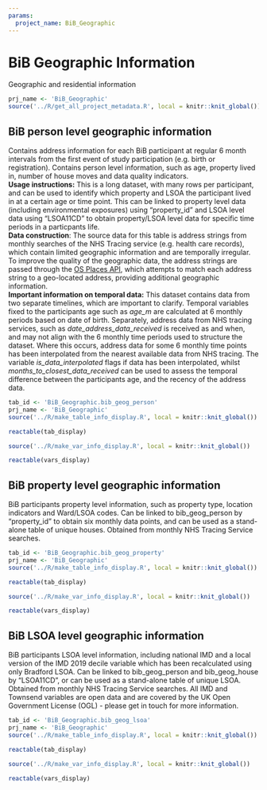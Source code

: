 ```yaml
---
params:
  project_name: BiB_Geographic
---
```




# BiB Geographic Information {#BiB_Geographic}


Geographic and residential information



```r
prj_name <- 'BiB_Geographic'
source('../R/get_all_project_metadata.R', local = knitr::knit_global())
```
## BiB person level geographic information {#BiB_Geographic.bib_geog_person}


Contains address information for each BiB participant at regular 6 month intervals from the first event of study participation (e.g. birth or registration). Contains person level information, such as age,  property lived in, number of house moves and data quality indicators.   <br>  **Usage instructions:** This is a long dataset, with many rows per participant, and can be used to identify which property and LSOA the participant lived in at a certain age or time point. This can be linked to property level data (including environmental exposures) using "property_id" and LSOA level data using "LSOA11CD" to obtain property/LSOA level data for specific time periods in a particpants life.   <br> **Data construction**: The source data for this table is address strings from monthly searches of the NHS Tracing service (e.g. health care records), which contain limited geographic information and are temporally irregular. To improve the quality of the geographic data, the address strings are passed through the [OS Places API](https://osdatahub.os.uk/docs/places/overview), which attempts to match each address string to a geo-located address, providing additional geographic information.   <br> **Important information on temporal data:** This dataset contains data from two separate timelines, which are important to clarify. Temporal variables fixed to the participants age such as *age_m* are calculated at 6 monthly periods based on date of birth. Separately, address data from NHS tracing services, such as *date_address_data_received* is received as and when, and may not align with the 6 monthly time periods used to structure the dataset. Where this occurs, address data for some 6 monthly time points has been interpolated from the nearest available data from NHS tracing.  The variable *is_data_interpolated* flags if data has been interpolated, whilst *months_to_closest_data_received* can be used to assess the temporal difference between the participants age, and the recency of the address data.



```r
tab_id <- 'BiB_Geographic.bib_geog_person'
prj_name <- 'BiB_Geographic'
source('../R/make_table_info_display.R', local = knitr::knit_global())
```



```r
reactable(tab_display)
```



```r
source('../R/make_var_info_display.R', local = knitr::knit_global())
```



```r
reactable(vars_display)
```



## BiB property level geographic information {#BiB_Geographic.bib_geog_property}


BiB participants property level information, such as property type, location indicators and Ward/LSOA codes. Can be linked to bib_geog_person by "property_id" to obtain six monthly data points, and can be used as a stand-alone table of unique houses. Obtained from monthly NHS Tracing Service searches.



```r
tab_id <- 'BiB_Geographic.bib_geog_property'
prj_name <- 'BiB_Geographic'
source('../R/make_table_info_display.R', local = knitr::knit_global())
```



```r
reactable(tab_display)
```



```r
source('../R/make_var_info_display.R', local = knitr::knit_global())
```



```r
reactable(vars_display)
```



## BiB LSOA level geographic information {#BiB_Geographic.bib_geog_lsoa}


BiB participants LSOA level information, including national IMD and a local version of the IMD 2019 decile variable which has been recalculated using only Bradford LSOA. Can be linked to bib_geog_person and bib_geog_house by "LSOA11CD", or can be used as a stand-alone table of unique LSOA. Obtained from monthly NHS Tracing Service searches. All IMD and Townsend variables are open data and are covered by the UK Open Government License (OGL) - please get in touch for more information.



```r
tab_id <- 'BiB_Geographic.bib_geog_lsoa'
prj_name <- 'BiB_Geographic'
source('../R/make_table_info_display.R', local = knitr::knit_global())
```



```r
reactable(tab_display)
```



```r
source('../R/make_var_info_display.R', local = knitr::knit_global())
```



```r
reactable(vars_display)
```



